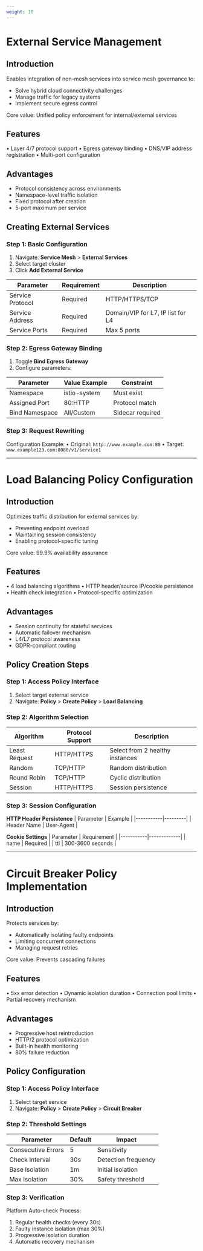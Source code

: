 ```yaml
---
weight: 10
---
```


# External Service Management

## Introduction
Enables integration of non-mesh services into service mesh governance to:

- Solve hybrid cloud connectivity challenges
- Manage traffic for legacy systems
- Implement secure egress control

Core value: Unified policy enforcement for internal/external services

## Features
• Layer 4/7 protocol support
• Egress gateway binding
• DNS/VIP address registration
• Multi-port configuration

## Advantages
- Protocol consistency across environments
- Namespace-level traffic isolation
- Fixed protocol after creation
- 5-port maximum per service

## Creating External Services

### Step 1: Basic Configuration
1. Navigate: **Service Mesh** > **External Services**
2. Select target cluster
3. Click **Add External Service**

| Parameter | Requirement | Description |
|-----------|-------------|-------------|
| Service Protocol | Required | HTTP/HTTPS/TCP |
| Service Address | Required | Domain/VIP for L7, IP list for L4 |
| Service Ports | Required | Max 5 ports |

### Step 2: Egress Gateway Binding
1. Toggle **Bind Egress Gateway**
2. Configure parameters:

| Parameter | Value Example | Constraint |
|-----------|---------------|------------|
| Namespace | istio-system | Must exist |
| Assigned Port | 80:HTTP | Protocol match |
| Bind Namespace | All/Custom | Sidecar required |

### Step 3: Request Rewriting
Configuration Example:
• Original: `http://www.example.com:80`
• Target: `www.example123.com:8080/v1/service1`

---

# Load Balancing Policy Configuration

## Introduction
Optimizes traffic distribution for external services by:

- Preventing endpoint overload
- Maintaining session consistency
- Enabling protocol-specific tuning

Core value: 99.9% availability assurance

## Features
• 4 load balancing algorithms
• HTTP header/source IP/cookie persistence
• Health check integration
• Protocol-specific optimization

## Advantages
- Session continuity for stateful services
- Automatic failover mechanism
- L4/L7 protocol awareness
- GDPR-compliant routing

## Policy Creation Steps

### Step 1: Access Policy Interface
1. Select target external service
2. Navigate: **Policy** > **Create Policy** > **Load Balancing**

### Step 2: Algorithm Selection
| Algorithm | Protocol Support | Description |
|-----------|------------------|-------------|
| Least Request | HTTP/HTTPS | Select from 2 healthy instances |
| Random | TCP/HTTP | Random distribution |
| Round Robin | TCP/HTTP | Cyclic distribution |
| Session | HTTP/HTTPS | Session persistence |

### Step 3: Session Configuration
**HTTP Header Persistence**
| Parameter | Example |
|-----------|---------|
| Header Name | User-Agent |

**Cookie Settings**
| Parameter | Requirement |
|-----------|-------------|
| name | Required |
| ttl | 300-3600 seconds |

---

# Circuit Breaker Policy Implementation

## Introduction
Protects services by:

- Automatically isolating faulty endpoints
- Limiting concurrent connections
- Managing request retries

Core value: Prevents cascading failures

## Features
• 5xx error detection
• Dynamic isolation duration
• Connection pool limits
• Partial recovery mechanism

## Advantages
- Progressive host reintroduction
- HTTP/2 protocol optimization
- Built-in health monitoring
- 80% failure reduction

## Policy Configuration

### Step 1: Access Policy Interface
1. Select target service
2. Navigate: **Policy** > **Create Policy** > **Circuit Breaker**

### Step 2: Threshold Settings
| Parameter | Default | Impact |
|-----------|---------|--------|
| Consecutive Errors | 5 | Sensitivity |
| Check Interval | 30s | Detection frequency |
| Base Isolation | 1m | Initial isolation |
| Max Isolation | 30% | Safety threshold |

### Step 3: Verification
Platform Auto-check Process:
1. Regular health checks (every 30s)
2. Faulty instance isolation (max 30%)
3. Progressive isolation duration
4. Automatic recovery mechanism
```

